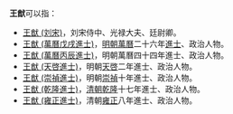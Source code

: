 '''王猷'''可以指：
* [[王猷_(刘宋)|王猷 (刘宋)]]，刘宋侍中、光禄大夫、廷尉卿。
* [[王猷_(萬曆戊戌進士)|王猷 (萬曆戊戌進士)]]，[[明朝|明朝]][[萬曆|萬曆]]二十六年[[進士|進士]]、政治人物。
* [[王猷_(萬曆丙辰進士)|王猷 (萬曆丙辰進士)]]，明朝萬曆四十四年進士、政治人物。
* [[王猷_(天啓進士)|王猷 (天啓進士)]]，明朝[[天啓|天啓]]二年進士、政治人物。
* [[王猷_(崇禎進士)|王猷 (崇禎進士)]]，明朝[[崇禎|崇禎]]十年進士、政治人物。
* [[王猷_(乾隆進士)|王猷 (乾隆進士)]]，[[清朝|清朝]][[乾隆|乾隆]]十七年進士、政治人物。
* [[王猷_(雍正進士)|王猷 (雍正進士)]]，清朝[[雍正|雍正]]八年進士、政治人物。
{{disambig|cat=二字王姓人名消歧義}}